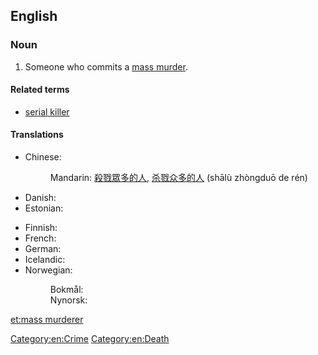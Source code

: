 ==English==
{{wikipedia|Mass murder}}

===Noun===
{{en-noun|sg=[[mass]] [[murderer]]}}

# Someone who commits a [[mass murder]].

====Related terms====
* [[serial killer]]

====Translations====
{{trans-top|someone who commits a mass murder}}
* Chinese:
*: Mandarin: {{qualifier|no exact term exists}} [[殺戮]][[眾多]][[的]][[人]], [[杀戮]][[众多]][[的]][[人]] (shālù zhòngduō de rén)
* Danish: {{t|da|massemorder|c}}
* Estonian: {{t|et|massimõrvar}}
{{trans-mid}}
* Finnish: {{t-|fi|joukkomurhaaja}}
* French: {{t-|fr|tueur de masse|m}}
* German: {{t+|de|Massenmörder|m}}
* Icelandic: {{t-|is|fjöldamorðingi|m}}
* Norwegian:
*: Bokmål: {{t|nb|massemorder|m}}
*: Nynorsk: {{t|nn|massemordar|m}}
{{trans-bottom}}

[[Category:en:Crime]]
[[Category:en:Death]]

[[et:mass murderer]]
